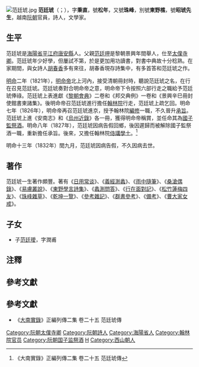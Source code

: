 [[File:范廷琥.jpg|thumb]]
'''范廷琥'''（{{vie|v='''Phạm Đình Hổ'''|hn=范廷琥}}；{{bd|1768年||1832年|}}），字'''秉直'''，號'''松年'''，又號'''珠峰'''，別號'''東野樵'''，號'''昭琥先生'''，越南[[阮朝|阮朝]]官員，詩人，文學家。
==生平==
范廷琥是[[海陽省|海陽省]][[平江府|平江府]][[唐安縣|唐安縣]]人。父親[[范廷玾|范廷玾]]是黎朝景興年間舉人，仕至[[太僕寺卿|太僕寺卿]]。范廷琥年少好學，但屢試不第，於是更加用功讀書，對書中典故十分稔熟。在家期間，與女詩人[[胡春香|胡春香]]多有來往，胡春香現存詩集中，有多首答和范廷琥之作。

[[明命|明命]]二年（1821年），[[明命帝|明命帝]]北上河內，接受清朝冊封時，聽說范廷琥之名，在行在召見范廷琥。范廷琥奏對合明命帝之意，明命帝下令按照六部行走之職給予范廷琥俸祿。范廷琥上表進獻《[[黎朝會典|黎朝會典]]》二卷和《邦交典例》一卷和《景興辛巳冊封使館書柬諸集》。後明命帝召范廷琥進行擔任[[翰林院|翰林院]]行走，范廷琥上疏乞回。明命七年（1826年），明命帝再召范廷琥進京，授予翰林院[[編修|編修]]一職，不久晉升[[承旨|承旨]]。范廷琥上進《安南志》和《[[烏州近錄|烏州近錄]]》各一冊，獲得明命帝稱賞，並任命其為[[國子監|國子監]][[祭酒|祭酒]]。明命八年（1827年），范廷琥因病告假回鄉，後因遲歸而被解除國子監祭酒一職，重新擔任承旨。後來，又擔任翰林院[[侍講學士|侍講學士]]。<ref>《大南實錄》正編列傳二集 卷二十五 范廷琥傳</ref>

明命十三年（1832年）閏九月，范廷琥因病告假，不久因病去世。{{notetag|范廷琥的去世時間，[[潘叔直|潘叔直]]《[[國史遺編|國史遺編]]》和《大南實錄》正編第二紀均作明命十三年（1832年）閏九月，《大南正編列傳二集》作明命二十年（1839年），應為十三年之誤。<ref>《越南漢文小說集成》第12冊·<桑滄偶錄>提要，上海古籍出版社，2010年，第4頁。</ref>}}

==著作==
范廷琥一生著作頗豐。著有《[[日用常谈|日用常谈]]》、《[[義經測蠡|義經測蠡]]》、《[[雨中隨筆|雨中隨筆]]》、《[[桑滄偶錄|桑滄偶錄]]》、《[[易膚叢說|易膚叢說]]》、《[[東野學言詩集|東野學言詩集]]》、《[[蠡測問答|蠡測問答]]》、《[[行在面對記|行在面對記]]》、《[[松竹蓮梅四友|松竹蓮梅四友]]》、《[[珠峰雜草|珠峰雜草]]》、《[[乾坤一覽|乾坤一覽]]》、《[[參考雜記|參考雜記]]》、《[[群書參考|群書參考]]》、《[[備考|備考]]》、《[[曹大家女戒|曹大家女戒]]》。

==子女==
*子[[范廷璦|范廷璦]]，字潤甫

==注釋==
{{notefoot}}

==參考文獻==
{{reflist}}

==參考文獻==
*《[[大南實錄|大南實錄]]》正編列傳二集 卷二十五 范廷琥傳

[[Category:阮朝太僕寺卿|Category:阮朝太僕寺卿]]
[[Category:阮朝詩人|Category:阮朝詩人]]
[[Category:海陽省人|Category:海陽省人]]
[[Category:翰林院官员|Category:翰林院官员]]
[[Category:阮朝国子监祭酒|Category:阮朝国子监祭酒]]
[[Category:范姓|H]]
[[Category:西山朝人|Category:西山朝人]]